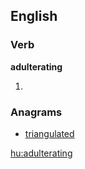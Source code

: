 ==English==

===Verb===
'''adulterating'''

# {{present participle of|[[adulterate]]}}

===Anagrams===
* [[triangulated]]

[[hu:adulterating]]